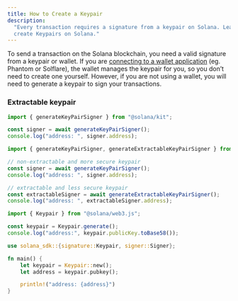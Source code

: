 ```yaml
---
title: How to Create a Keypair
description:
  "Every transaction requires a signature from a keypair on Solana. Learn how to
  create Keypairs on Solana."
---
```


To send a transaction on the Solana blockchain, you need a valid signature from
a keypair or wallet. If you are
[connecting to a wallet application](/developers/cookbook/wallets/connect-wallet-react)
(eg. Phantom or Solflare), the wallet manages the keypair for you, so you don’t
need to create one yourself. However, if you are not using a wallet, you will
need to generate a keypair to sign your transactions.

### Extractable keypair

<CodeTabs flags="r">

```ts !! title="Kit"
import { generateKeyPairSigner } from "@solana/kit";

const signer = await generateKeyPairSigner();
console.log("address: ", signer.address);
```

```ts !! title="Gill"
import { generateKeyPairSigner, generateExtractableKeyPairSigner } from "gill";

// non-extractable and more secure keypair
const signer = await generateKeyPairSigner();
console.log("address: ", signer.address);

// extractable and less secure keypair
const extractableSigner = await generateExtractableKeyPairSigner();
console.log("address: ", extractableSigner.address);
```

```ts !! title="Legacy"
import { Keypair } from "@solana/web3.js";

const keypair = Keypair.generate();
console.log("address:", keypair.publicKey.toBase58());
```

```rs !! title="Rust"
use solana_sdk::{signature::Keypair, signer::Signer};

fn main() {
    let keypair = Keypair::new();
    let address = keypair.pubkey();

    println!("address: {address}")
}
```

</CodeTabs>

